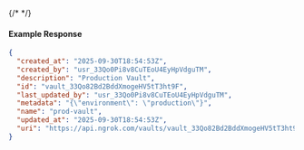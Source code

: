 {/* <!-- Code generated for API Clients. DO NOT EDIT. --> */}

#### Example Response
```json
{
  "created_at": "2025-09-30T18:54:53Z",
  "created_by": "usr_33Qo0Pi8v8CuTEoU4EyHpVdguTM",
  "description": "Production Vault",
  "id": "vault_33Qo82Bd2BddXmogeHV5tT3ht9F",
  "last_updated_by": "usr_33Qo0Pi8v8CuTEoU4EyHpVdguTM",
  "metadata": "{\"environment\": \"production\"}",
  "name": "prod-vault",
  "updated_at": "2025-09-30T18:54:53Z",
  "uri": "https://api.ngrok.com/vaults/vault_33Qo82Bd2BddXmogeHV5tT3ht9F"
}

```